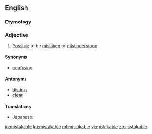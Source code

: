 ==English==

===Etymology===
{{suffix|mistake|able|lang=en}}

===Adjective===
{{en-adj}}

# [[possible|Possible]] to be [[mistake]]n or [[misunderstood]].

====Synonyms====
* [[confusing]]

====Antonyms====
* [[distinct]]
* [[clear]]

====Translations====
{{trans-top|possible to be mistaken or misunderstood}}
* Japanese: {{t|ja|紛らわしい|tr=まぎらわしい, magirawashii|sc=Jpan}}
{{trans-bottom}}

[[io:mistakable]]
[[ku:mistakable]]
[[ml:mistakable]]
[[vi:mistakable]]
[[zh:mistakable]]